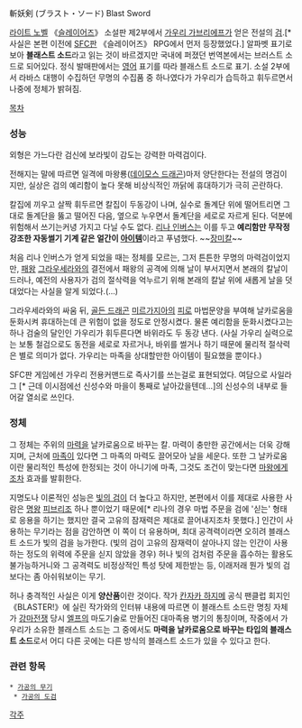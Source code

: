斬妖剣 (ブラスト・ソード)
Blast Sword

[[라이트 노벨]] 《[[슬레이어즈]]》 소설판 제2부에서 [[가우리 가브리에프]]가 얻은 전설의 [[검]].[* 사실은 본편 이전에 [[SFC]]판 《슬레이어즈》 RPG에서 먼저 등장했었다.] 알파벳 표기로 보아 '''블래스트 소드'''라고 읽는 것이 바르겠지만 국내에 퍼졌던 번역본에서는 브러스트 소드로 되어있다. 정식 발매판에서는 [[영어]] 표기를 따라 블래스트 소드로 표기. 소설 2부에서 라바스 대행이 수집하던 무명의 수집품 중 하나였다가 가우리가 습득하고 휘두르면서 나중에 정체가 밝혀짐.

[[목차]]
=== 성능 ===
외형은 가느다란 검신에 보라빛이 감도는 강력한 마력검이다.

전해지는 말에 따르면 일격에 마왕룡([[데이모스 드래곤]])마저 양단한다는 전설의 명검이지만, 실상은 검의 예리함이 높다 못해 비상식적인 까닭에 휴대하기가 극히 곤란하다.

칼집에 끼우고 살짝 휘두르면 칼집이 두동강이 나며, 실수로 돌계단 위에 떨어트리면 그대로 돌계단을 뚫고 떨어진 다음, 옆으로 누우면서 돌계단을 세로로 자르게 된다. 덕분에 위험해서 쓰기는커녕 가지고 다닐 수도 없다. [[리나 인버스]]는 이를 두고 '''예리함만 무작정 강조한 자동썰기 기계 같은 얼간이 [[아이템]]'''이라고 푸념했다. ~~[[장미칼]]~~

처음 리나 인버스가 얻게 되었을 때는 정체를 모르는, 그저 튼튼한 무명의 마력검이었지만, [[패왕]] [[그라우세라]]와의 결전에서 패왕의 공격에 의해 날이 부서지면서 본래의 칼날이 드러나, 예전의 사용자가 검의 절삭력을 억누르기 위해 본래의 칼날 위에 새롭게 날을 덧대었다는 사실을 알게 되었다.(…)

그라우세라와의 싸움 뒤, [[골든 드래곤]] [[미르가지아]]의 [[피]]로 마법문양을 부여해 날카로움을 둔화시켜 휴대하는데 큰 위험이 없을 정도로 안정시켰다. 물론 예리함을 둔화시켰다고는 하나 검술의 달인인 가우리가 휘두른다면 바위라도 두 동강 낸다. (사실 가우리 실력으로는 보통 철검으로도 동전을 세로로 자르거나, 바위를 썰거나 하기 때문에 물리적 절삭력은 별로 의미가 없다. 가우리는 마족을 상대할만한 아이템이 필요했을 뿐이다.)

SFC판 게임에선 가우리 전용커맨드로 즉사기를 쓰는걸로 표현되었다. 여담으로 사일라그 [* 근데 이시점에선 신성수와 마을이 통째로 날아갔을텐데...]의 신성수의 내부로 들어갈 열쇠로 쓰인다.
=== 정체 ===
그 정체는 주위의 [[마력]]을 날카로움으로 바꾸는 칼. 마력이 충만한 공간에서는 더욱 강해지며, 근처에 [[마족]]이 있다면 그 마족의 마력도 끌어모아 날을 세운다. 또한 그 날카로움이란 물리적인 특성에 한정되는 것이 아니기에 마족, 그것도 조건이 맞는다면 [[마왕]]에게조차 효과를 발휘한다.

지명도나 이론적인 성능은 [[빛의 검]]이 더 높다고 하지만, 본편에서 이를 제대로 사용한 사람은 [[명왕]] [[피브리조]] 하나 뿐이었기 때문에[* 리나의 경우 마법 주문을 검에 '싣는' 형태로 응용을 하기는 했지만 결국 고유의 잠재력은 제대로 끌어내지조차 못했다.] 인간이 사용하는 무기라는 점을 감안하면 이 쪽이 더 유용하며, 최대 공격력이라면 오히려 블래스트 소드가 빛의 검을 능가한다. (빛의 검이 고유의 잠재력이 살아나지 않는 인간이 사용하는 정도의 위력에 주문을 싣지 않았을 경우) 허나 빛의 검처럼 주문을 흡수하는 활용도 불가능하거니와 그 공격력도 비정상적인 특성 탓에 제한받는 등, 이래저래 뭔가 빛의 검보다는 좀 아쉬워보이는 무기.

허나 충격적인 사실은 이게 '''양산품'''이란 것이다. 작가 [[칸자카 하지메]] 공식 팬클럽 회지인 《BLASTER!》에 실린 작가와의 인터뷰 내용에 따르면 이 블래스트 소드란 명칭 자체가 [[강마전쟁]] 당시 [[엘프]]의 마도기술로 만들어진 대마족용 병기의 통칭이며, 작중에서 가우리가 소유한 블래스트 소드는 그 중에서도 '''마력을 날카로움으로 바꾸는 타입의 블래스트 소드'''로서 어디 다른 곳에는 다른 방식의 블래스트 소드가 있을 수 있다고 한다.

=== 관련 항목 ===
 * [[가공의 무기]]
  * [[가공의 도검]]

[[각주]]
